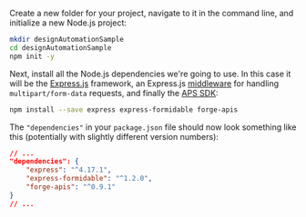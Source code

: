 Create a new folder for your project, navigate to it in the command line, and initialize a new
Node.js project:

```bash
mkdir designAutomationSample
cd designAutomationSample
npm init -y
```

Next, install all the Node.js dependencies we're going to use. In this case it will be
the [Express.js](https://expressjs.com) framework, an Express.js [middleware](https://expressjs.com/en/guide/using-middleware.html)
for handling `multipart/form-data` requests, and finally the [APS SDK](https://www.npmjs.com/package/forge-apis):

```bash
npm install --save express express-formidable forge-apis
```

The `"dependencies"` in your `package.json` file should now look something like this
(potentially with slightly different version numbers):

```json
// ...
"dependencies": {
    "express": "^4.17.1",
    "express-formidable": "^1.2.0",
    "forge-apis": "^0.9.1"
}
// ...
```
